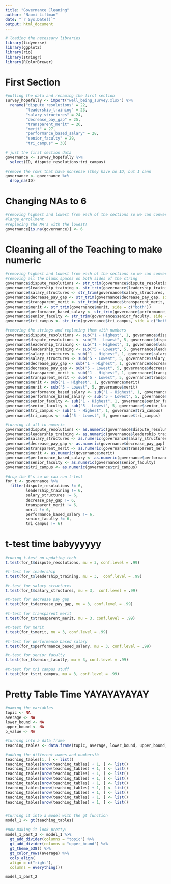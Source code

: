 ```yaml
---
title: "Governance Cleaning"
author: "Naomi Liftman"
date: "`r Sys.Date()`"
output: html_document
---
```


```r
# loading the necessary libraries
library(tidyverse)
library(ggplot2)
library(rio)
library(stringr)
library(RColorBrewer)
```

# First Section

```r
#pulling the data and renaming the first section
survey_hopefully <- import("well_being_survey.xlsx") %>% 
  rename("dispute_resolutions" = 22,
         "leadership_training" = 23,
         "salary_structures" = 24,
         "decrease_pay_gap" = 25,
         "transparent_merit" = 26,
         "merit" = 27,
         "performance_based_salary" = 28,
         "senior_faculty" = 29,
         "tri_campus" = 30)
  
# just the first section data
governance <- survey_hopefully %>% 
  select(ID, dispute_resolutions:tri_campus)

#remove the rows that have nonsense (they have no ID, but I cann
governance <- governance %>% 
  drop_na(ID)
```

# Changing NAs to 6
```r
#removing highest and lowest from each of the sections so we can convert to numeric
#large_enrollment
#replacing the NA's with the lowest!
governance[is.na(governance)] <- 6
```

# Cleaning all of the Teaching to make numeric

```r
#removing highest and lowest from each of the sections so we can convert to numeric
#removing all the blank spaces on both sides of the string
governance$dispute_resolutions <- str_trim(governance$dispute_resolutions, side = c("both"))
governance$leadership_training <- str_trim(governance$leadership_training, side = c("both"))
governance$salary_structures <- str_trim(governance$salary_structures, side = c("both"))
governance$decrease_pay_gap <- str_trim(governance$decrease_pay_gap, side = c("both"))
governance$transparent_merit <- str_trim(governance$transparent_merit, side = c("both"))
governance$merit <- str_trim(governance$merit, side = c("both"))
governance$performance_based_salary <- str_trim(governance$performance_based_salary, side = c("both"))
governance$senior_faculty <- str_trim(governance$senior_faculty, side = c("both"))
governance$tri_campus <- str_trim(governance$tri_campus, side = c("both"))

#removing the strings and replacing them with numbers
governance$dispute_resolutions <- sub("1 - Highest", 1, governance$dispute_resolutions)
governance$dispute_resolutions <- sub("5 - Lowest", 5, governance$dispute_resolutions)
governance$leadership_training <- sub("1 - Highest", 1, governance$leadership_training)
governance$leadership_training <- sub("5 - Lowest", 5, governance$leadership_training)
governance$salary_structures <- sub("1 - Highest", 1, governance$salary_structures)
governance$salary_structures <- sub("5 - Lowest", 5, governance$salary_structures)
governance$decrease_pay_gap <- sub("1 - Highest", 1, governance$decrease_pay_gap)
governance$decrease_pay_gap <- sub("5 - Lowest", 5, governance$decrease_pay_gap)
governance$transparent_merit <- sub("1 - Highest", 1, governance$transparent_merit)
governance$transparent_merit <- sub("5 - Lowest", 5, governance$transparent_merit)
governance$merit <- sub("1 - Highest", 1, governance$merit)
governance$merit <- sub("5 - Lowest", 5, governance$merit)
governance$performance_based_salary <- sub("1 - Highest", 1, governance$performance_based_salary)
governance$performance_based_salary <- sub("5 - Lowest", 5, governance$performance_based_salary)
governance$senior_faculty <- sub("1 - Highest", 1, governance$senior_faculty)
governance$senior_faculty <- sub("5 - Lowest", 5, governance$senior_faculty)
governance$tri_campus <- sub("1 - Highest", 1, governance$tri_campus)
governance$tri_campus <- sub("5 - Lowest", 5, governance$tri_campus)

#turning it all to numeric
governance$dispute_resolutions <- as.numeric(governance$dispute_resolutions)
governance$leadership_training <- as.numeric(governance$leadership_training)
governance$salary_structures <- as.numeric(governance$salary_structures)
governance$decrease_pay_gap <- as.numeric(governance$decrease_pay_gap)
governance$transparent_merit <- as.numeric(governance$transparent_merit)
governance$merit <- as.numeric(governance$merit)
governance$performance_based_salary <- as.numeric(governance$performance_based_salary)
governance$senior_faculty <- as.numeric(governance$senior_faculty)
governance$tri_campus <- as.numeric(governance$tri_campus)

#drop the 6's so we can run t-test
for_t <- governance %>% 
  filter(dispute_resolutions != 6,
         leadership_training != 6,
         salary_structures != 6,
         decrease_pay_gap != 6,
         transparent_merit != 6,
         merit != 6,
         performance_based_salary != 6,
         senior_faculty != 6,
         tri_campus != 6)
```

# t-test time babyyyyyy

```r
#runing t-test on updating tech
t.test(for_t$dispute_resolutions, mu = 3, conf.level = .99)

#t-test for leadership
t.test(for_t$leadership_training, mu = 3,  conf.level = .99)

#t-test for salary structures
t.test(for_t$salary_structures, mu = 3,  conf.level = .99)

#t-test for decrease pay gap
t.test(for_t$decrease_pay_gap, mu = 3, conf.level = .99)

#t-test for transparent merit
t.test(for_t$transparent_merit, mu = 3, conf.level = .99)

#t-test for merit
t.test(for_t$merit, mu = 3, conf.level = .99)

#t-test for performance based salary
t.test(for_t$performance_based_salary, mu = 3, conf.level = .99)

#t-test for senior faculty
t.test(for_t$senior_faculty, mu = 3, conf.level = .99)

#t-test for tri campus stuff
t.test(for_t$tri_campus, mu = 3, conf.level = .99)
```

# Pretty Table Time YAYAYAYAYAY
```r
#naming the variables
topic <- NA
average <- NA
lower_bound <- NA
upper_bound <- NA
p_value <- NA

#turning into a data frame
teaching_tables <- data.frame(topic, average, lower_bound, upper_bound, p_value)

#adding the different names and numbers!b                                                                                                                                                                                 
teaching_tables[1, ] <- list()
teaching_tables[nrow(teaching_tables) + 1, ] <- list()
teaching_tables[nrow(teaching_tables) + 1, ] <- list()
teaching_tables[nrow(teaching_tables) + 1, ] <- list()
teaching_tables[nrow(teaching_tables) + 1, ] <- list()
teaching_tables[nrow(teaching_tables) + 1, ] <- list()
teaching_tables[nrow(teaching_tables) + 1, ] <- list()
teaching_tables[nrow(teaching_tables) + 1, ] <- list()
teaching_tables[nrow(teaching_tables) + 1, ] <- list()
teaching_tables[nrow(teaching_tables) + 1, ] <- list()


#turning it into a model with the gt function
model_1 <- gt(teaching_tables)

#now making it look pretty!
model_1_part_2 <- model_1 %>% 
  gt_add_divider(columns = "topic") %>% 
  gt_add_divider(columns = "upper_bound") %>% 
  gt_theme_538() %>% 
  gt_color_rows(average) %>% 
  cols_align(
  align = c("right"),
  columns = everything())

model_1_part_2
```



